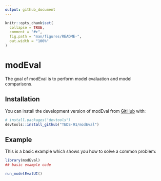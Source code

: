 ```yaml
---
output: github_document
---
```


<!-- README.md is generated from README.Rmd. Please edit that file -->

```r
knitr::opts_chunk$set(
  collapse = TRUE,
  comment = "#>",
  fig.path = "man/figures/README-",
  out.width = "100%"
)
```

# modEval

<!-- badges: start -->
<!-- badges: end -->

The goal of modEval is to perform model evaluation and model comparisons.

## Installation

You can install the development version of modEval from [GitHub](https://github.com/) with:

``` r
# install.packages("devtools")
devtools::install_github("TEDS-91/modEval")
```

## Example

This is a basic example which shows you how to solve a common problem:

```r

library(modEval)
## basic example code

run_modelEvalUI()

```

